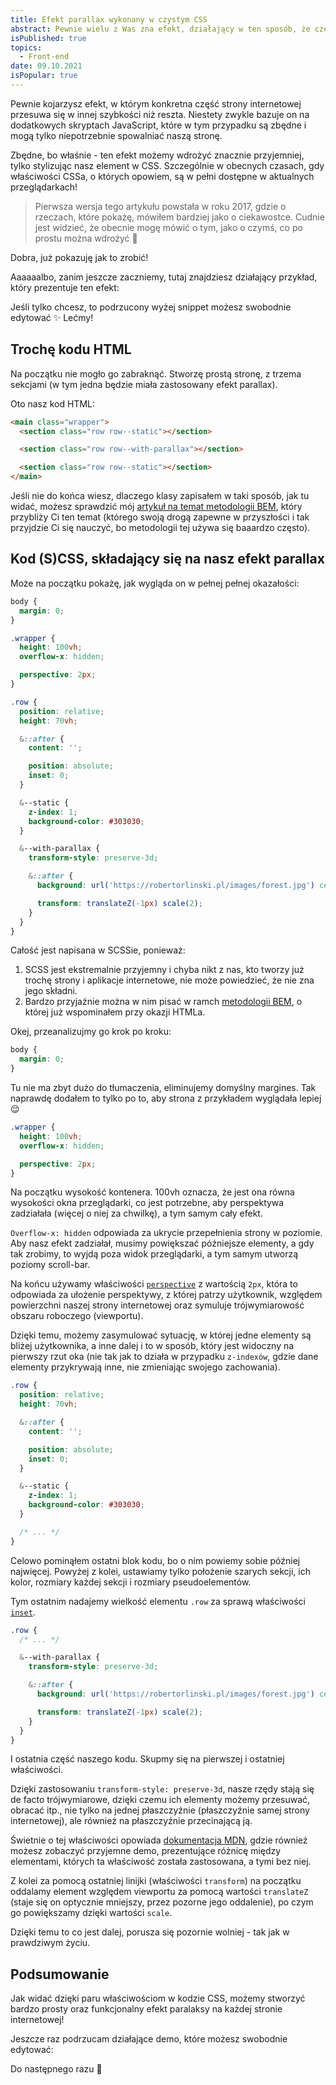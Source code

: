 ```yaml
---
title: Efekt parallax wykonany w czystym CSS
abstract: Pewnie wielu z Was zna efekt, działający w ten sposób, że część witryny przesuwa się inaczej niż reszta - parallax. Dzisiaj stworzymy go w samym CSS!
isPublished: true
topics:
  - Front-end
date: 09.10.2021
isPopular: true
---
```


Pewnie kojarzysz efekt, w którym konkretna część strony internetowej przesuwa się w innej szybkości niż reszta. Niestety zwykle bazuje on na dodatkowych skryptach JavaScript, które w tym przypadku są zbędne i mogą tylko niepotrzebnie spowalniać naszą stronę.

Zbędne, bo właśnie - ten efekt możemy wdrożyć znacznie przyjemniej, tylko stylizując nasz element w CSS. Szczególnie w obecnych czasach, gdy właściwości CSSa, o których opowiem, są w pełni dostępne w aktualnych przeglądarkach!

> Pierwsza wersja tego artykułu powstała w roku 2017, gdzie o rzeczach, które pokażę, mówiłem bardziej jako o ciekawostce. Cudnie jest widzieć, że obecnie mogę mówić o tym, jako o czymś, co po prostu można wdrożyć 🥳

Dobra, już pokazuję jak to zrobić!

Aaaaaalbo, zanim jeszcze zaczniemy, tutaj znajdziesz działający przykład, który prezentuje ten efekt:


<CodePenIframe id="YzxzzJN" title="Efekt parallax w samym CSS" />

Jeśli tylko chcesz, to podrzucony wyżej snippet możesz swobodnie edytować ✨ Lećmy!

## Trochę kodu HTML

Na początku nie mogło go zabraknąć. Stworzę prostą stronę, z trzema sekcjami (w tym jedna będzie miała zastosowany efekt parallax).

Oto nasz kod HTML:

```html
<main class="wrapper">
  <section class="row row--static"></section>

  <section class="row row--with-parallax"></section>

  <section class="row row--static"></section>
</main>
```

Jeśli nie do końca wiesz, dlaczego klasy zapisałem w taki sposób, jak tu widać, możesz sprawdzić mój [artykuł na temat metodologii BEM](/metodologia-bem), który przybliży Ci ten temat (którego swoją drogą zapewne w przyszłości i tak przyjdzie Ci się nauczyć, bo metodologii tej używa się baaardzo często).

## Kod (S)CSS, składający się na nasz efekt parallax

Może na początku pokażę, jak wygląda on w pełnej pełnej okazałości:

```scss
body {
  margin: 0;
}

.wrapper {
  height: 100vh;
  overflow-x: hidden;

  perspective: 2px;
}

.row {
  position: relative;
  height: 70vh;

  &::after {
    content: '';

    position: absolute;
    inset: 0;
  }

  &--static {
    z-index: 1;
    background-color: #303030;
  }

  &--with-parallax {
    transform-style: preserve-3d;

    &::after {
      background: url('https://robertorlinski.pl/images/forest.jpg') center;

      transform: translateZ(-1px) scale(2);
    }
  }
}
```

Całość jest napisana w SCSSie, ponieważ:

1. SCSS jest ekstremalnie przyjemny i chyba nikt z nas, kto tworzy już trochę strony i aplikacje internetowe, nie może powiedzieć, że nie zna jego składni.
2. Bardzo przyjaźnie można w nim pisać w ramch [metodologii BEM](../metodologia-bem), o której już wspominałem przy okazji HTMLa.

Okej, przeanalizujmy go krok po kroku:

```scss
body {
  margin: 0;
}
```

Tu nie ma zbyt dużo do tłumaczenia, eliminujemy domyślny margines. Tak naprawdę dodałem to tylko po to, aby strona z przykładem wyglądała lepiej 😌

```scss
.wrapper {
  height: 100vh;
  overflow-x: hidden;

  perspective: 2px;
}
```

Na początku wysokość kontenera. 100vh oznacza, że jest ona równa wysokości okna przeglądarki, co jest potrzebne, aby perspektywa zadziałała (więcej o niej za chwilkę), a tym samym cały efekt.

`Overflow-x: hidden` odpowiada za ukrycie przepełnienia strony w poziomie. Aby nasz efekt zadziałał, musimy powiększać późniejsze elementy, a gdy tak zrobimy, to wyjdą poza widok przeglądarki, a tym samym utworzą poziomy scroll-bar.

Na końcu używamy właściwości [`perspective`](https://developer.mozilla.org/en-US/docs/Web/CSS/perspective#Browser_compatibility) z wartością `2px`, która to odpowiada za ułożenie perspektywy, z której patrzy użytkownik, względem powierzchni naszej strony internetowej oraz symuluje trójwymiarowość obszaru roboczego (viewportu).

Dzięki temu, możemy zasymulować sytuację, w której jedne elementy są bliżej użytkownika, a inne dalej i to w sposób, który jest widoczny na pierwszy rzut oka (nie tak jak to działa w przypadku `z-indexów`, gdzie dane elementy przykrywają inne, nie zmieniając swojego zachowania).

```scss
.row {
  position: relative;
  height: 70vh;

  &::after {
    content: '';

    position: absolute;
    inset: 0;
  }

  &--static {
    z-index: 1;
    background-color: #303030;
  }

  /* ... */
}
```

Celowo pominąłem ostatni blok kodu, bo o nim powiemy sobie później najwięcej. Powyżej z kolei, ustawiamy tylko położenie szarych sekcji, ich kolor, rozmiary każdej sekcji i rozmiary pseudoelementów.

Tym ostatnim nadajemy wielkość elementu `.row` za sprawą właściwości [`inset`](https://developer.mozilla.org/en-US/docs/Web/CSS/inset).

```scss
.row {
  /* ... */

  &--with-parallax {
    transform-style: preserve-3d;

    &::after {
      background: url('https://robertorlinski.pl/images/forest.jpg') center;

      transform: translateZ(-1px) scale(2);
    }
  }
}
```

I ostatnia część naszego kodu. Skupmy się na pierwszej i ostatniej właściwości.

Dzięki zastosowaniu `transform-style: preserve-3d`, nasze rzędy stają się de facto trójwymiarowe, dzięki czemu ich elementy możemy przesuwać, obracać itp., nie tylko na jednej płaszczyźnie (płaszczyźnie samej strony internetowej), ale również na płaszczyźnie przecinającą ją.

Świetnie o tej właściwości opowiada [dokumentacja MDN](https://developer.mozilla.org/en-US/docs/Web/CSS/transform-style), gdzie również możesz zobaczyć przyjemne demo, prezentujące różnicę między elementami, których ta właściwość została zastosowana, a tymi bez niej.

Z kolei za pomocą ostatniej linijki (właściwości `transform`) na początku oddalamy element względem viewportu za pomocą wartości `translateZ` (staje się on optycznie mniejszy, przez pozorne jego oddalenie), po czym go powiększamy dzięki wartości `scale`.

Dzięki temu to co jest dalej, porusza się pozornie wolniej - tak jak w prawdziwym życiu.

## Podsumowanie

Jak widać dzięki paru właściwościom w kodzie CSS, możemy stworzyć bardzo prosty oraz funkcjonalny efekt paralaksy na każdej stronie internetowej!

Jeszcze raz podrzucam działające demo, które możesz swobodnie edytować:

<CodePenIframe id="YzxzzJN" title="Efekt parallax w samym CSS" />

Do następnego razu 🎉
